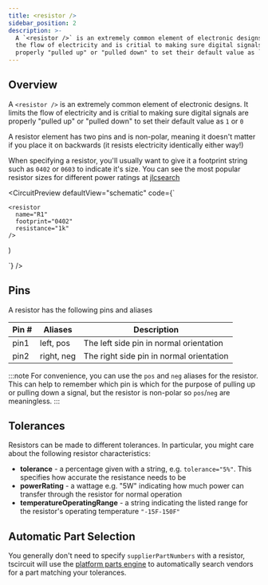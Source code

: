 ```yaml
---
title: <resistor />
sidebar_position: 2
description: >-
  A `<resistor />` is an extremely common element of electronic designs. It limits
  the flow of electricity and is critial to making sure digital signals are
  properly "pulled up" or "pulled down" to set their default value as `1` or `0`
---
```


## Overview

A `<resistor />` is an extremely common element of electronic designs. It limits
the flow of electricity and is critial to making sure digital signals are
properly "pulled up" or "pulled down" to set their default value as `1` or `0`

A resistor element has two pins and is non-polar, meaning it doesn't matter if
you place it on backwards (it resists electricity identically either way!)

When specifying a resistor, you'll usually want to give it a footprint string
such as `0402` or `0603` to indicate it's size. You can see the most popular
resistor sizes for different power ratings at [jlcsearch](https://jlcsearch.tscircuit.com/resistors/list)


<CircuitPreview
  defaultView="schematic"
  code={`

    <resistor
      name="R1"
      footprint="0402"
      resistance="1k"
    />
)

  `}
/>

## Pins

A resistor has the following pins and aliases

| Pin # | Aliases | Description |
| ---------- | ------- | ----------- |
| pin1 | left, pos | The left side pin in normal orientation |
| pin2 | right, neg | The right side pin in normal orientation |

:::note
For convenience, you can use the `pos` and `neg` aliases for the resistor. This
can help to remember which pin is which for the purpose of pulling up or pulling
down a signal, but the resistor is non-polar so `pos`/`neg` are meaningless. 
:::
## Tolerances

Resistors can be made to different tolerances. In particular, you might care
about the following resistor characteristics:

- **tolerance** - a percentage given with a string, e.g. `tolerance="5%"`. This specifies how accurate the resistance needs to be
- **powerRating** - a wattage e.g. "5W" indicating how much power can transfer through the resistor for normal operation
- **temperatureOperatingRange** - a string indicating the listed range for the resistor's operating temperature `"-15F-150F"`

## Automatic Part Selection

You generally don't need to specify `supplierPartNumbers` with a resistor, tscircuit
will use the [platform parts engine](../guides/running-tscircuit/platform-configuration.md) to
automatically search vendors for a part matching your tolerances.
